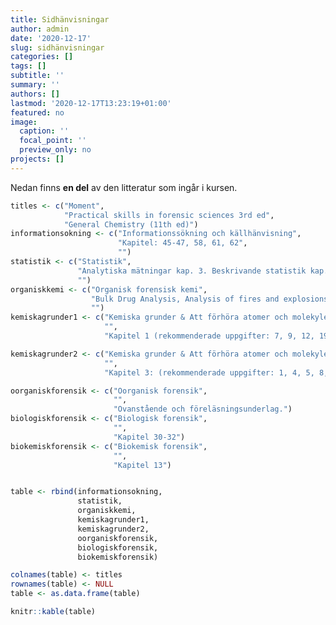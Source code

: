 ```yaml
---
title: Sidhänvisningar
author: admin
date: '2020-12-17'
slug: sidhänvisningar
categories: []
tags: []
subtitle: ''
summary: ''
authors: []
lastmod: '2020-12-17T13:23:19+01:00'
featured: no
image:
  caption: ''
  focal_point: ''
  preview_only: no
projects: []
---
```


Nedan finns **en del** av den litteratur som ingår i kursen.

```r


titles <- c("Moment",
            "Practical skills in forensic sciences 3rd ed",
            "General Chemistry (11th ed)")
informationsokning <- c("Informationssökning och källhänvisning",
                        "Kapitel: 45-47, 58, 61, 62",
                        "")
statistik <- c("Statistik",
               "Analytiska mätningar kap. 3. Beskrivande statistik kap. 55. Använda excel för beräkningar kap. 49 och Box 55.3 (kapitel 55). Presentation av beskrivande statistik kap. 53, 54",
               "")
organiskkemi <- c("Organisk forensisk kemi",
                  "Bulk Drug Analysis, Analysis of fires and explosions, kap 39. Spektroskopi, FTIR: Kap 44, kap 16 dem tre första sidorna, kap 19 GC: s. 135-142",
                  "")
kemiskagrunder1 <- c("Kemiska grunder & Att förhöra atomer och molekyler 1",
                     "",
                     "Kapitel 1 (rekommenderade uppgifter: 7, 9, 12, 19, 22, 27, 28, 30, 32, 38, 48, 54, 62). Kapitel 2 (rekommenderade uppgifter: 2, 8, 12, 13, 23, 26, 28, 33, 39, 41, 44, 47, 55, 58, 60, 64, 67, 71, 85)")

kemiskagrunder2 <- c("Kemiska grunder & Att förhöra atomer och molekyler 2",
                     "",
                     "Kapitel 3: (rekommenderade uppgifter: 1, 4, 5, 8, 12, 16, 18, 21, 29, 33, 38, 51, 53, 57, 60, 62, 68). Kapitel 8, sid 301-306, 316-320.")

oorganiskforensik <- c("Oorganisk forensik",
                       "",
                       "Ovanstående och föreläsningsunderlag.")
biologiskforensik <- c("Biologisk forensik",
                       "",
                       "Kapitel 30-32")
biokemiskforensik <- c("Biokemisk forensik",
                       "",
                       "Kapitel 13")


table <- rbind(informationsokning,
               statistik,
               organiskkemi,
               kemiskagrunder1,
               kemiskagrunder2,
               oorganiskforensik,
               biologiskforensik,
               biokemiskforensik)

colnames(table) <- titles
rownames(table) <- NULL
table <- as.data.frame(table)

knitr::kable(table)

```


